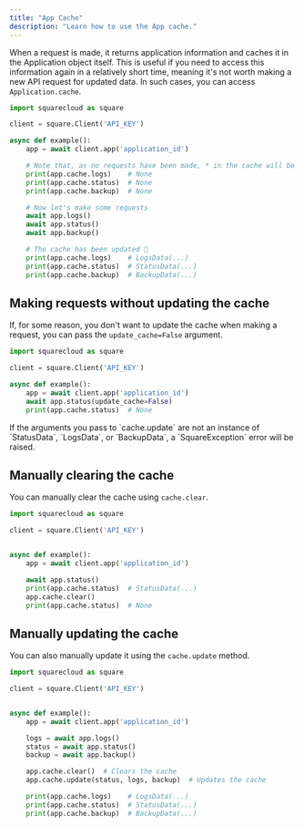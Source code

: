 ```yaml
---
title: "App Cache"
description: "Learn how to use the App cache."
---
```


When a request is made, it returns application information and caches it in the Application object itself. This is useful if you need to access this information again in a relatively short time, meaning it's not worth making a new API request for updated data. In such cases, you can access `Application.cache`.

````python
import squarecloud as square

client = square.Client('API_KEY')

async def example():
    app = await client.app('application_id')

    # Note that, as no requests have been made, * in the cache will be None
    print(app.cache.logs)    # None
    print(app.cache.status)  # None
    print(app.cache.backup)  # None

    # Now let's make some requests
    await app.logs()
    await app.status()
    await app.backup()

    # The cache has been updated 🤯
    print(app.cache.logs)    # LogsData(...)
    print(app.cache.status)  # StatusData(...)
    print(app.cache.backup)  # BackupData(...)
````

## Making requests without updating the cache

If, for some reason, you don't want to update the cache when making a request, you can pass the `update_cache=False` argument.

````python
import squarecloud as square

client = square.Client('API_KEY')

async def example():
    app = await client.app('application_id')
    await app.status(update_cache=False)
    print(app.cache.status)  # None
````

<Note>
    If the arguments you pass to `cache.update` are not an instance of `StatusData`, `LogsData`, or `BackupData`, a `SquareException` error will be raised.
</Note>

## Manually clearing the cache

You can manually clear the cache using `cache.clear`.

````python
import squarecloud as square

client = square.Client('API_KEY')


async def example():
    app = await client.app('application_id')

    await app.status()
    print(app.cache.status)  # StatusData(...)
    app.cache.clear()
    print(app.cache.status)  # None
````

## Manually updating the cache

You can also manually update it using the `cache.update` method.

````python
import squarecloud as square

client = square.Client('API_KEY')


async def example():
    app = await client.app('application_id')

    logs = await app.logs()
    status = await app.status()
    backup = await app.backup()

    app.cache.clear()  # Clears the cache
    app.cache.update(status, logs, backup)  # Updates the cache

    print(app.cache.logs)    # LogsData(...)
    print(app.cache.status)  # StatusData(...)
    print(app.cache.backup)  # BackupData(...)
````